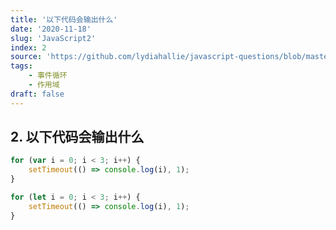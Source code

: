 ```yaml
---
title: '以下代码会输出什么'
date: '2020-11-18'
slug: 'JavaScript2'
index: 2
source: 'https://github.com/lydiahallie/javascript-questions/blob/master/zh-CN/README-zh_CN.md#2-%E8%BE%93%E5%87%BA%E6%98%AF%E4%BB%80%E4%B9%88'
tags:
    - 事件循环
    - 作用域
draft: false
---
```


## 2. 以下代码会输出什么

```js
for (var i = 0; i < 3; i++) {
	setTimeout(() => console.log(i), 1);
}

for (let i = 0; i < 3; i++) {
	setTimeout(() => console.log(i), 1);
}
```
